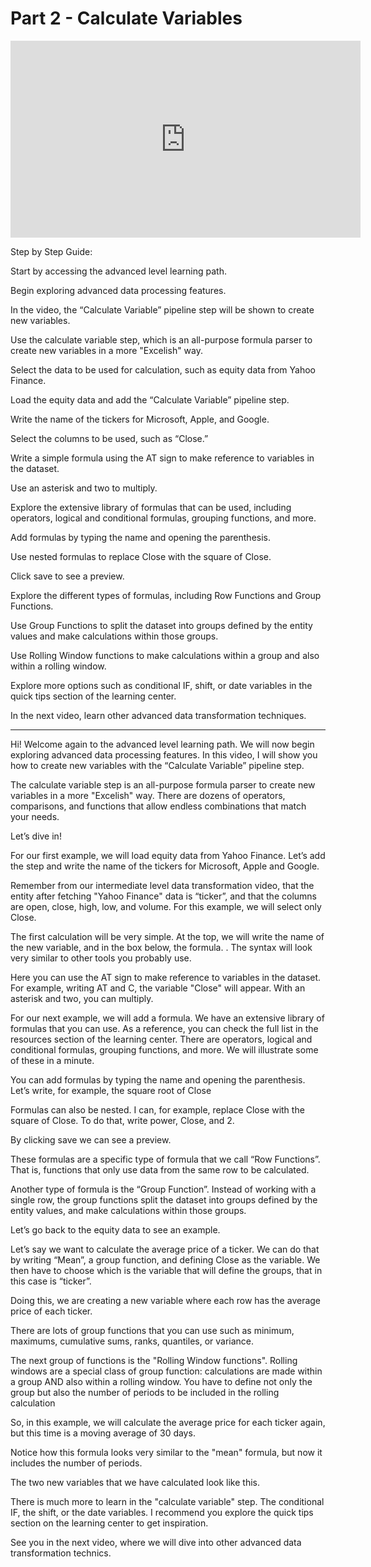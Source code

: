 # Part 2 - Calculate Variables
 
<iframe width="560" height="315" src="https://www.youtube.com/embed/6ipnOzqOjjg" title="YouTube video player" frameborder="0" allow="accelerometer; autoplay; clipboard-write; encrypted-media; gyroscope; picture-in-picture; web-share" allowfullscreen></iframe>

Step by Step Guide:

Start by accessing the advanced level learning path.

Begin exploring advanced data processing features.

In the video, the “Calculate Variable” pipeline step will be shown to create new variables.

Use the calculate variable step, which is an all-purpose formula parser to create new variables in a more "Excelish" way.

Select the data to be used for calculation, such as equity data from Yahoo Finance.

Load the equity data and add the “Calculate Variable” pipeline step.

Write the name of the tickers for Microsoft, Apple, and Google.

Select the columns to be used, such as “Close.”

Write a simple formula using the AT sign to make reference to variables in the dataset.

Use an asterisk and two to multiply.

Explore the extensive library of formulas that can be used, including operators, logical and conditional formulas, grouping functions, and more.

Add formulas by typing the name and opening the parenthesis.

Use nested formulas to replace Close with the square of Close.

Click save to see a preview.

Explore the different types of formulas, including Row Functions and Group Functions.

Use Group Functions to split the dataset into groups defined by the entity values and make calculations within those groups.

Use Rolling Window functions to make calculations within a group and also within a rolling window.

Explore more options such as conditional IF, shift, or date variables in the quick tips section of the learning center.

In the next video, learn other advanced data transformation techniques.

------------------------------------------

Hi! Welcome again to the advanced level learning path. We will now begin exploring advanced data processing features. In this video, I will show you how to create new variables with the “Calculate Variable” pipeline step.

The calculate variable step is an all-purpose formula parser to create new variables in a more "Excelish" way. There are dozens of operators, comparisons, and functions that allow endless combinations that match your needs.

Let’s dive in!

For our first example, we will load equity data from Yahoo Finance. Let’s add the step and write the name of the tickers for Microsoft, Apple and Google. 

Remember from our intermediate level data transformation video, that the entity after fetching "Yahoo Finance" data is “ticker”, and that the columns are open, close, high, low, and volume. For this example, we will select only Close.

The first calculation will be very simple. At the top, we will write the name of the new variable, and in the box below, the formula. . The syntax will look very similar to other tools you probably use.

Here you can use the AT sign to make reference to variables in the dataset. For example, writing AT and C, the variable "Close" will appear. With an asterisk and two, you can multiply. 

For our next example, we will add a formula. We have an extensive library of formulas that you can use. As a reference, you can check the full list in the resources section of the learning center. There are operators, logical and conditional formulas, grouping functions, and more. We will illustrate some of these in a minute.

You can add formulas by typing the name and opening the parenthesis. Let’s write, for example, the square root of Close

Formulas can also be nested. I can, for example, replace Close with the square of Close. To do that, write power, Close, and 2.

By clicking save we can see a preview.

These formulas are a specific type of formula that we call “Row Functions”. That is, functions that only use data from the same row to be calculated.

Another type of formula is the “Group Function”. Instead of working with a single row, the group functions split the dataset into groups defined by the entity values, and make calculations within those groups.

Let’s go back to the equity data to see an example.

Let’s say we want to calculate the average price of a ticker. We can do that by writing “Mean”, a group function, and defining Close as the variable. We then have to choose which is the variable that will define the groups, that in this case is “ticker”.

Doing this, we are creating a new variable where each row has the average price of each ticker.

There are lots of group functions that you can use such as minimum, maximums, cumulative sums, ranks, quantiles, or variance.  

The next group of functions is the "Rolling Window functions". Rolling windows are a special class of group function: calculations are made within a group AND also within a rolling window. You have to define not only the group but also the number of periods to be included in the rolling calculation

So, in this example, we will calculate the average price for each ticker again, but this time is a moving average of 30 days.

Notice how this formula looks very similar to the "mean" formula, but now it includes the number of periods.

The two new variables that we have calculated look like this.

There is much more to learn in the "calculate variable" step. The conditional IF, the shift, or the date variables. I recommend you explore the quick tips section on the learning center to get inspiration. 

See you in the next video, where we will dive into other advanced data transformation technics. 

